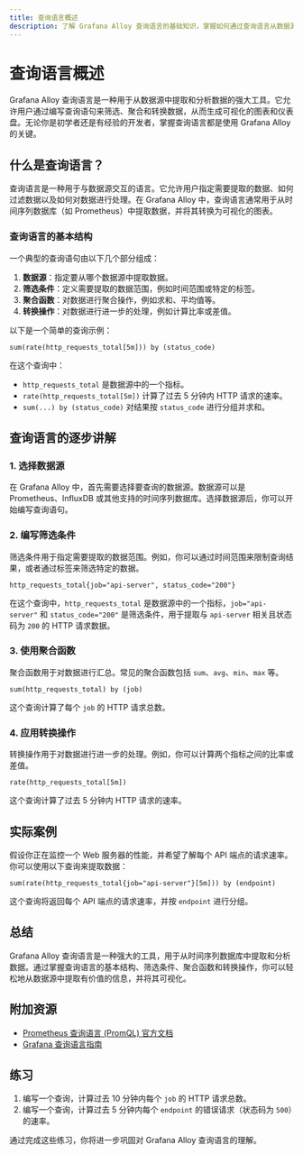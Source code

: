 ```yaml
---
title: 查询语言概述
description: 了解 Grafana Alloy 查询语言的基础知识，掌握如何通过查询语言从数据源中提取和分析数据。
---
```


# 查询语言概述

Grafana Alloy 查询语言是一种用于从数据源中提取和分析数据的强大工具。它允许用户通过编写查询语句来筛选、聚合和转换数据，从而生成可视化的图表和仪表盘。无论你是初学者还是有经验的开发者，掌握查询语言都是使用 Grafana Alloy 的关键。

## 什么是查询语言？

查询语言是一种用于与数据源交互的语言。它允许用户指定需要提取的数据、如何过滤数据以及如何对数据进行处理。在 Grafana Alloy 中，查询语言通常用于从时间序列数据库（如 Prometheus）中提取数据，并将其转换为可视化的图表。

### 查询语言的基本结构

一个典型的查询语句由以下几个部分组成：

1. **数据源**：指定要从哪个数据源中提取数据。
2. **筛选条件**：定义需要提取的数据范围，例如时间范围或特定的标签。
3. **聚合函数**：对数据进行聚合操作，例如求和、平均值等。
4. **转换操作**：对数据进行进一步的处理，例如计算比率或差值。

以下是一个简单的查询示例：

```promql
sum(rate(http_requests_total[5m])) by (status_code)
```

在这个查询中：
- `http_requests_total` 是数据源中的一个指标。
- `rate(http_requests_total[5m])` 计算了过去 5 分钟内 HTTP 请求的速率。
- `sum(...) by (status_code)` 对结果按 `status_code` 进行分组并求和。

## 查询语言的逐步讲解

### 1. 选择数据源

在 Grafana Alloy 中，首先需要选择要查询的数据源。数据源可以是 Prometheus、InfluxDB 或其他支持的时间序列数据库。选择数据源后，你可以开始编写查询语句。

### 2. 编写筛选条件

筛选条件用于指定需要提取的数据范围。例如，你可以通过时间范围来限制查询结果，或者通过标签来筛选特定的数据。

```promql
http_requests_total{job="api-server", status_code="200"}
```

在这个查询中，`http_requests_total` 是数据源中的一个指标，`job="api-server"` 和 `status_code="200"` 是筛选条件，用于提取与 `api-server` 相关且状态码为 `200` 的 HTTP 请求数据。

### 3. 使用聚合函数

聚合函数用于对数据进行汇总。常见的聚合函数包括 `sum`、`avg`、`min`、`max` 等。

```promql
sum(http_requests_total) by (job)
```

这个查询计算了每个 `job` 的 HTTP 请求总数。

### 4. 应用转换操作

转换操作用于对数据进行进一步的处理。例如，你可以计算两个指标之间的比率或差值。

```promql
rate(http_requests_total[5m])
```

这个查询计算了过去 5 分钟内 HTTP 请求的速率。

## 实际案例

假设你正在监控一个 Web 服务器的性能，并希望了解每个 API 端点的请求速率。你可以使用以下查询来提取数据：

```promql
sum(rate(http_requests_total{job="api-server"}[5m])) by (endpoint)
```

这个查询将返回每个 API 端点的请求速率，并按 `endpoint` 进行分组。

## 总结

Grafana Alloy 查询语言是一种强大的工具，用于从时间序列数据库中提取和分析数据。通过掌握查询语言的基本结构、筛选条件、聚合函数和转换操作，你可以轻松地从数据源中提取有价值的信息，并将其可视化。

## 附加资源

- [Prometheus 查询语言 (PromQL) 官方文档](https://prometheus.io/docs/prometheus/latest/querying/basics/)
- [Grafana 查询语言指南](https://grafana.com/docs/grafana/latest/features/datasources/prometheus/)

## 练习

1. 编写一个查询，计算过去 10 分钟内每个 `job` 的 HTTP 请求总数。
2. 编写一个查询，计算过去 5 分钟内每个 `endpoint` 的错误请求（状态码为 `500`）的速率。

通过完成这些练习，你将进一步巩固对 Grafana Alloy 查询语言的理解。